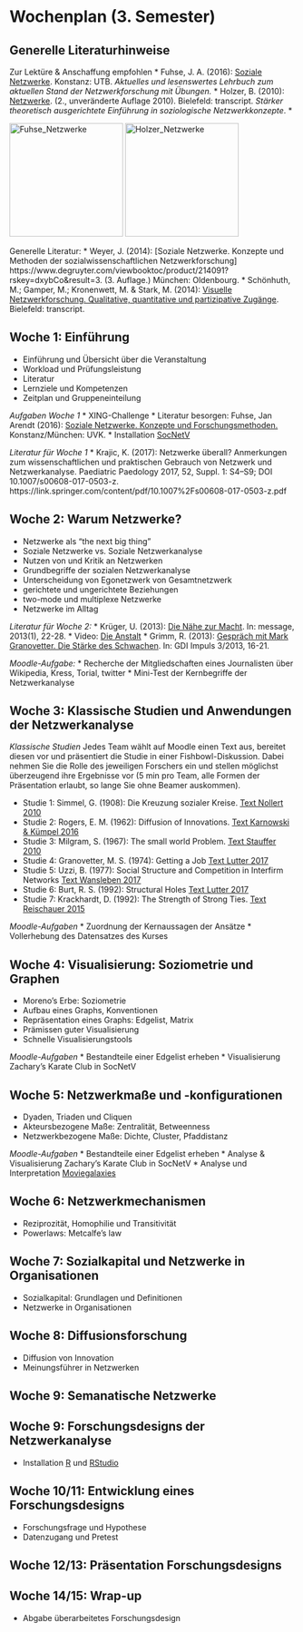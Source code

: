 # Wochenplan (3. Semester)

## Generelle Literaturhinweise

Zur Lektüre & Anschaffung empfohlen
* Fuhse, J. A. (2016): [Soziale Netzwerke](https://www.utb-studi-e-book.de/mylibrary/?q=jan+fuhse&order=relevance&dir=desc). Konstanz: UTB. *Aktuelles und lesenswertes Lehrbuch zum aktuellen Stand der Netzwerkforschung mit Übungen.* 
* Holzer, B. (2010): [Netzwerke](https://www.degruyter.com/viewbooktoc/product/461661?rskey=oguDzH&result=2). (2., unveränderte Auflage 2010). Bielefeld: transcript. *Stärker theoretisch ausgerichtete Einführung in soziologische Netzwerkkonzepte*.
*

<img src="http://www.utb-shop.de/media/catalog/product/cache/1/image/9df78eab33525d08d6e5fb8d27136e95/9/7/9783825245634_3.jpg" alt="Fuhse_Netzwerke" width="200"> <img src="http://www.transcript-verlag.de/media/image/thumbnail/9783899423655_720x720.jpg" alt="Holzer_Netzwerke" width="200">



Generelle Literatur:
* Weyer, J. (2014): [Soziale Netzwerke. Konzepte und Methoden der sozialwissenschaftlichen Netzwerkforschung] https://www.degruyter.com/viewbooktoc/product/214091?rskey=dxybCo&result=3. (3. Auflage.) München: Oldenbourg.
* Schönhuth, M.; Gamper, M.; Kronenwett, M. & Stark, M. (2014): [Visuelle Netzwerkforschung. Qualitative, quantitative und partizipative Zugänge](https://www.degruyter.com/viewbooktoc/product/397622?rskey=lVcTIr&result=8). Bielefeld: transcript. 


## Woche 1: Einführung
* Einführung und Übersicht über die Veranstaltung
* Workload und Prüfungsleistung
* Literatur
* Lernziele und Kompetenzen
* Zeitplan und Gruppeneinteilung

*Aufgaben Woche 1*
* XING-Challenge
* Literatur besorgen: Fuhse, Jan Arendt (2016): [Soziale Netzwerke. Konzepte und Forschungsmethoden.](https://link.springer.com/chapter/10.1007/978-3-531-92575-2_19) Konstanz/München: UVK.
* Installation [SocNetV](http://socnetv.org/downloads/)

*Literatur für Woche 1*
* Krajic, K. (2017): Netzwerke überall? Anmerkungen zum wissenschaftlichen und praktischen Gebrauch von Netzwerk und Netzwerkanalyse. Paediatric Paedology 2017, 52, Suppl. 1: S4–S9; DOI 10.1007/s00608-017-0503-z.
https://link.springer.com/content/pdf/10.1007%2Fs00608-017-0503-z.pdf

## Woche 2: Warum Netzwerke?
* Netzwerke als "the next big thing"
* Soziale Netzwerke vs. Soziale Netzwerkanalyse
* Nutzen von und Kritik an Netzwerken
* Grundbegriffe der sozialen Netzwerkanalyse
* Unterscheidung von Egonetzwerk von Gesamtnetzwerk
* gerichtete und ungerichtete Beziehungen
* two-mode und multiplexe Netzwerke
* Netzwerke im Alltag

*Literatur für Woche 2:* 
* Krüger, U. (2013): [Die Nähe zur Macht](http://www.message-online.com/wp-content/uploads/Artikel_Krueger_Die_Naehe_zur_Macht_Message_1_2013.pdf). In: message, 2013(1), 22-28. 
* Video: [Die Anstalt](https://www.youtube.com/watch?v=y_bmegfMyVI)
* Grimm, R. (2013): [Gespräch mit Mark Granovetter. Die Stärke des Schwachen](https://gdiabo.genios.de/document?id=GDI__D50387D40F7C8AAEC3206E31B8965BDF&src=hitlist&offset=0). In: GDI Impuls 3/2013, 16-21.

*Moodle-Aufgabe:*
* Recherche der Mitgliedschaften eines Journalisten über Wikipedia, Kress, Torial, twitter
* Mini-Test der Kernbegriffe der Netzwerkanalyse

## Woche 3: Klassische Studien und Anwendungen der Netzwerkanalyse
*Klassische Studien*
Jedes Team wählt auf Moodle einen Text aus, bereitet diesen vor und präsentiert die Studie in einer Fishbowl-Diskussion. Dabei nehmen Sie die Rolle des jeweiligen Forschers ein und stellen möglichst überzeugend ihre Ergebnisse vor (5 min pro Team, alle Formen der Präsentation erlaubt, so lange Sie ohne Beamer auskommen).

* Studie 1: Simmel, G. (1908): Die Kreuzung sozialer Kreise. [Text Nollert 2010](https://link.springer.com/chapter/10.1007%2F978-3-531-92575-2_14)
* Studie 2: Rogers, E. M. (1962): Diffusion of Innovations. [Text Karnowski & Kümpel 2016](https://link.springer.com/chapter/10.1007/978-3-658-09923-7_9)
* Studie 3: Milgram, S. (1967): The small world Problem. [Text Stauffer 2010](https://link.springer.com/chapter/10.1007/978-3-531-92575-2_19)
* Studie 4: Granovetter, M. S. (1974): Getting a Job [Text Lutter 2017](https://link.springer.com/chapter/10.1007/978-3-658-08184-3_21)
* Studie 5: Uzzi, B. (1977): Social Structure and Competition in Interfirm Networks [Text Wansleben 2017](https://link.springer.com/chapter/10.1007/978-3-658-08184-3_34)
* Studie 6: Burt, R. S. (1992): Structural Holes [Text Lutter 2017](https://link.springer.com/chapter/10.1007/978-3-658-08184-3_26)
* Studie 7: Krackhardt, D. (1992): The Strength of Strong Ties. [Text Reischauer 2015](https://link.springer.com/chapter/10.1007/978-3-658-09068-5_2)

*Moodle-Aufgaben*
* Zuordnung der Kernaussagen der Ansätze
* Vollerhebung des Datensatzes des Kurses

## Woche 4: Visualisierung: Soziometrie und Graphen
* Moreno's Erbe: Soziometrie
* Aufbau eines Graphs, Konventionen
* Repräsentation eines Graphs: Edgelist, Matrix
* Prämissen guter Visualisierung
* Schnelle Visualisierungstools

*Moodle-Aufgaben*
* Bestandteile einer Edgelist erheben
* Visualisierung Zachary's Karate Club in SocNetV

## Woche 5: Netzwerkmaße und -konfigurationen
* Dyaden, Triaden und Cliquen
* Akteursbezogene Maße: Zentralität, Betweenness
* Netzwerkbezogene Maße: Dichte, Cluster, Pfaddistanz

*Moodle-Aufgaben*
* Bestandteile einer Edgelist erheben
* Analyse & Visualisierung Zachary's Karate Club in SocNetV
* Analyse und Interpretation [Moviegalaxies](http://moviegalaxies.com/)

## Woche 6: Netzwerkmechanismen
* Reziprozität, Homophilie und Transitivität
* Powerlaws: Metcalfe's law

## Woche 7: Sozialkapital und Netzwerke in Organisationen
* Sozialkapital: Grundlagen und Definitionen
* Netzwerke in Organisationen

## Woche 8: Diffusionsforschung
* Diffusion von Innovation
* Meinungsführer in Netzwerken

## Woche 9: Semanatische Netzwerke



## Woche 9: Forschungsdesigns der Netzwerkanalyse

* Installation [R](https://cran.uni-muenster.de/) und [RStudio](https://www.rstudio.com/products/rstudio/download/#download)

## Woche 10/11: Entwicklung eines Forschungsdesigns
* Forschungsfrage und Hypothese
* Datenzugang und Pretest

## Woche 12/13: Präsentation Forschungsdesigns

## Woche 14/15: Wrap-up
* Abgabe überarbeitetes Forschungsdesign





